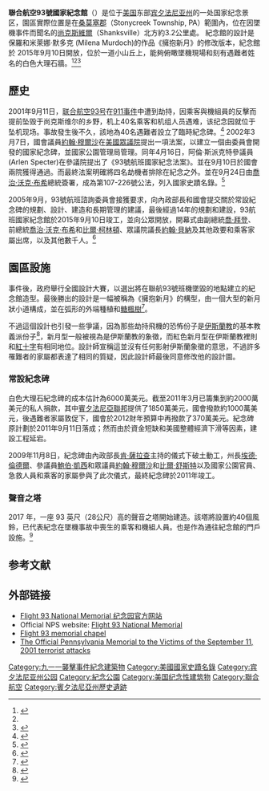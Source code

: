 {{Refimprove|time=2015-08-20T07:03:36+00:00}}
{{Infobox protected area
| name = 聯合航空93號國家紀念館
| iucn_category = V
| photo =Flight_93_National_Memorial_museum.jpg
| photo_caption = 93号航班纪念館
| map = Pennsylvania#USA
| map_caption = 
| location = {{US}}[[宾夕法尼亚州|宾夕法尼亚州]][[桑莫塞郡_(賓夕法尼亞州)|桑莫塞郡]]{{link-en|石溪鎮 (賓夕法尼亞州)|Stonycreek Township, Somerset County, Pennsylvania|石溪鎮}}
| nearest_city = [[宾夕法尼亚州|宾夕法尼亚州]][[強斯頓_(賓夕法尼亞州)|強斯頓]]
| coordinates = {{coords|40|3|24|N|78|54|21|W|region:US-PA|display=inline,title}}
| region = US-PA
| coords_ref = 
| area = {{convert|2200|acre|ha}}, {{convert|1000|acre|ha}} federal
| established = 2002-9-24
| visitation_num = 125,000
| visitation_year = 2005
| governing_body = [[美国国家公园管理局|美国国家公园管理局]]
{{Infobox NRHP
  | embed = yes
  | name = 联航93号纪念館
  | nrhp_type = 
  | image = 
  | caption = 
  | location= West of Sky Line Road, Shanksville vicinity, Stonycreek Township, Pennsylvania
  | architect OR builder = 
  | architecture = 
  | added = 2002-11-8
  | refnum = 04000272<ref name="nris">{{NRISref|version=2010a}}</ref>
}}
}}
'''聯合航空93號國家紀念館'''（{{lang-en|'''Flight 93 National Memorial'''}}）是位于[[美国|美国]]东部[[宾夕法尼亚州|宾夕法尼亚州]]的一处国家纪念景区，園區實際位置是在[[桑莫塞郡_(賓夕法尼亞州)|桑莫塞郡]]{{link-en|石溪鎮 (賓夕法尼亞州)|Stonycreek Township, Somerset County, Pennsylvania|石溪鎮}}（Stonycreek Township, PA）範圍內，位在因墜機事件而聞名的[[尚克斯維爾_(賓夕法尼亞州)|尚克斯維爾]]（Shanksville）北方約3.2公里處。
紀念館的設計是保羅和米萊娜·默多克 (Milena Murdoch)的作品《擁抱新月》的修改版本，紀念館於 2015年9月10日開放，位於一道小山丘上，能夠俯瞰墜機現場和刻有遇難者姓名的白色大理石牆。<ref name=npsfaqs>{{Cite web |title=Flight 93 National Memorial - Frequently Asked Questions (FAQs) |website=nps.gov |publisher=National Park Service |date=May 2013 |pages=22–23 |url=https://www.nps.gov/flni/historyculture/upload/FAQs_longform_formatted_5-2013.pdf |access-date=2017-01-31}}</ref><ref name=npsfaqs/><ref name=longroad>{{Cite news |title=A Long Road to a Place of Peace for Flight 93 Families |work=The New York Times |date=2015-09-09 |url=https://www.nytimes.com/2015/09/09/us/a-long-road-to-a-place-of-peace-for-flight-93-families.html?smid=fb-nytimes |access-date=2015-09-09}}</ref>

==歷史==
2001年9月11日，[[聯合航空93號班機恐怖襲擊|联合航空93号]]在[[911事件|911事件]]中遭到劫持，因乘客與機組員的反擊而提前坠毁于尚克斯维尔的乡野，机上40名乘客和机组人员遇难，该纪念园就位于坠机现场。事故發生後不久，該地為40名遇難者設立了臨時紀念碑。<ref>{{cite news|url=http://archives.cnn.com/2002/WORLD/meast/09/12/alqaeda.911.claim/index.html |title=Al-Jazeera offers accounts of 9/11 planning |publisher=CNN |date=2002-09-12 |access-date=2008-08-23 |url-status=dead |archive-url=https://web.archive.org/web/20060220124318/http://archives.cnn.com/2002/WORLD/meast/09/12/alqaeda.911.claim/index.html |archive-date=2006-02-20 }}</ref>
2002年3月7日，國會議員[[約翰·穆爾沙|約翰·穆爾沙]]在[[美國眾議院|美國眾議院]]提出一項法案，以建立一個由委員會開發的國家紀念碑，並國家公園管理局管理。同年4月16日，阿倫·斯派克特參議員 (Arlen Specter)在參議院提出了《93號航班國家紀念法案》。並在9月10日於國會兩院獲得通過。而最終法案明確將四名劫機者排除在紀念之外。並在9月24日由[[喬治·沃克·布希|喬治·沃克·布希]]總統簽署，成為第107-226號公法，列入國家史蹟名錄。<ref name="wt2002">{{Cite news|author=Curl|first=Joseph|date=2002-09-10|title=Visitors flock to Flight 93 crash site|work=The Washington Times|url=https://www.washingtontimes.com/news/2002/sep/10/20020910-085106-9908r/}}</ref>


2005年9月，93號航班諮詢委員會接獲要求，向內政部長和國會提交關於常設紀念碑的規劃、設計、建造和長期管理的建議，最後經過14年的規劃和建設，93航班國家紀念館於2015年9月10日竣工，並向公眾開放，開幕式由副總統[[喬·拜登|喬·拜登]]、前總統[[喬治·沃克·布希|喬治·沃克·布希]]和[[比爾·柯林頓|比爾·柯林頓]]、眾議院議長[[約翰·貝納|約翰·貝納]]及其他政要和乘客家屬出席，以及其他數千人。<ref name=npsfaqs>{{Cite web |title=Flight 93 National Memorial - Frequently Asked Questions (FAQs) |website=nps.gov |publisher=National Park Service |date=May 2013 |pages=22–23 |url=https://www.nps.gov/flni/historyculture/upload/FAQs_longform_formatted_5-2013.pdf |access-date=2017-01-31}}</ref>

== 園區設施 ==
事件後，政府舉行全國設計大賽，以選出將在聯航93號班機墜毀的地點建立的紀念館造型。最後勝出的設計是一幅被稱為《擁抱新月》的構型，由一個大型的新月狀小道構成，並在弧形的外端種植{{le|北美紅楓|Acer rubrum}}和[[糖楓|糖楓樹]]<ref>{{cite news |url=http://www.post-gazette.com/pg/05251/567702.stm |title=Flight 93 marker design picked |publisher=Pittsburgh Post-Gazette |author=Ward, Paula Reed |date=2005-09-08 |accessdate=2007-02-11 |archive-date=2006-12-10 |archive-url=https://web.archive.org/web/20061210050507/http://www.post-gazette.com/pg/05251/567702.stm |dead-url=no }}</ref>。

不過這個設計也引發一些爭議，因為那些劫持飛機的恐怖份子是[[伊斯蘭教|伊斯蘭教]]的基本教義派份子<ref>{{cite web |url=http://michellemalkin.com/archives/003513.htm |title=存档副本 |accessdate=2007-02-11 |deadurl=yes |archiveurl=https://web.archive.org/web/20070211043803/http://michellemalkin.com/archives/003513.htm |archivedate=2007-02-11 }}</ref>，新月型一般被視為是伊斯蘭教的象徵，而紅色新月型在伊斯蘭教裡則和[[紅十字會|紅十字]]有相同地位。設計師宣稱這並沒有任何影射伊斯蘭象徵的意思，不過許多罹難者的家屬都表達了相同的質疑，因此設計師最後同意修改他的設計圖。

===常設紀念碑===
白色大理石紀念碑的成本估計為6000萬美元。截至2011年3月已籌集到約2000萬美元的私人捐款，其中[[賓夕法尼亞聯邦|賓夕法尼亞聯邦]]提供了1850萬美元，國會撥款約1000萬美元，後遇難者家屬敦促下，國會於2012財年預算中再撥款了370萬美元。紀念碑原計劃於2011年9月11日落成；然而由於資金短缺和美國整體經濟下滑等因素，建設工程延宕。

2009年11月8日，紀念碑由內政部長[[肯·薩拉查|肯·薩拉查]]主持的儀式下破土動工，州長[[埃德·倫德爾|埃德·倫德爾]]、參議員[[鮑伯·凱西|鮑伯·凱西]]和眾議員[[約翰·穆爾沙|約翰·穆爾沙]]和[[比爾·舒斯特|比爾·舒斯特]]以及國家公園官員、急救人員和乘客的家屬參與了此次儀式，最終紀念碑於2011年竣工。

===聲音之塔===
2017 年，一座 93 英尺（28公尺）高的聲音之塔開始建造。該塔將設置約40個風鈴，已代表紀念在墜機事故中喪生的乘客和機組人員。也是作為通往紀念館的門戶設施。<ref>{{Cite web|last=|first=|last2=|first2=|title=September 9 Tower of Voices Dedication - Flight 93 National Memorial (U.S. National Park Service)|url=https://www.nps.gov/flni/planyourvisit/tower-of-voices-dedication.htm|url-status=live|access-date=2021-02-27|website=www.nps.gov|language=en}}</ref>

== 参考文献 ==
{{Reflist|30em}}

==外部链接==
{{commons category|Flight 93 National Memorial}}
* [http://www.honorflight93.org/ Flight 93 National Memorial 纪念园官方网站] {{Wayback|url=http://www.honorflight93.org/ |date=20120206045040 }}
* Official NPS website: [http://www.nps.gov/flni/index.htm Flight 93 National Memorial] {{Wayback|url=http://www.nps.gov/flni/index.htm |date=20110903174513 }}
* [https://web.archive.org/web/20101028181811/http://flt93memorialchapel.org/ Flight 93 memorial chapel]
* [http://www.9-11memorialgarden.org/ The Official Pennsylvania Memorial to the Victims of the September 11, 2001 terrorist attacks] {{Wayback|url=http://www.9-11memorialgarden.org/ |date=20110806074515 }}

{{September 11}}

[[Category:九一一襲擊事件紀念建築物|Category:九一一襲擊事件紀念建築物]]
[[Category:美國國家史蹟名錄|Category:美國國家史蹟名錄]]
[[Category:宾夕法尼亚州公园|Category:宾夕法尼亚州公园]]
[[Category:紀念公園|Category:紀念公園]]
[[Category:美国纪念性建筑物|Category:美国纪念性建筑物]]
[[Category:聯合航空|Category:聯合航空]]
[[Category:賓夕法尼亞州歷史遺跡|Category:賓夕法尼亞州歷史遺跡]]